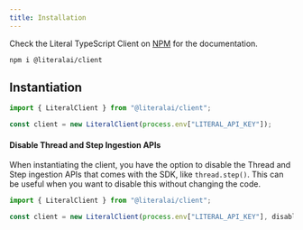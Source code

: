 ```yaml
---
title: Installation
---
```


Check the Literal TypeScript Client on [NPM](https://www.npmjs.com/package/@literalai/client) for the documentation.

```shell
npm i @literalai/client
```


## Instantiation

```ts
import { LiteralClient } from "@literalai/client";

const client = new LiteralClient(process.env["LITERAL_API_KEY"]);
```

#### Disable Thread and Step Ingestion APIs

When instantiating the client, you have the option to disable the Thread and Step ingestion APIs that comes with the SDK, like `thread.step()`. This can be useful when you want to disable this without changing the code. 

```ts
import { LiteralClient } from "@literalai/client";

const client = new LiteralClient(process.env["LITERAL_API_KEY"], disabled: true);
```
